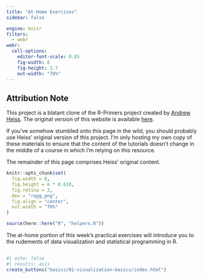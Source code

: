 ```yaml
---
title: "At-Home Exercises"
sidebar: false

engine: knitr
filters:
  - webr
webr:
  cell-options:
    editor-font-scale: 0.85
    fig-width: 6
    fig-height: 3.7
    out-width: "70%"
---
```


::: {.callout-note}
## Attribution Note

This project is a blatant clone of the R-Primers project created by
[Andrew Heiss](https://www.andrewheiss.com/). The original version of this website
is available [here](https://r-primers.andrewheiss.com/index.html).

If you've somehow stumbled onto this page in the wild, you should probably use
Heiss' original version of this project. I'm only hosting my own copy of these
materials to ensure that the content of the tutorials doesn't change in the middle
of a course in which I'm relying on this resource.

The remainder of this page comprises Heiss' original content.
:::

```r
knitr::opts_chunk$set(
  fig.width = 6,
  fig.height = 6 * 0.618,
  fig.retina = 3,
  dev = "ragg_png",
  fig.align = "center",
  out.width = "70%"
)

source(here::here("R", "helpers.R"))
```

The at-home portion of this week's practical exercises will introduce you to the
rudements of data visualization and statistical programming in R.

##

```r
#| echo: false
#| results: asis
create_buttons("basics/01-visualization-basics/index.html")
```
